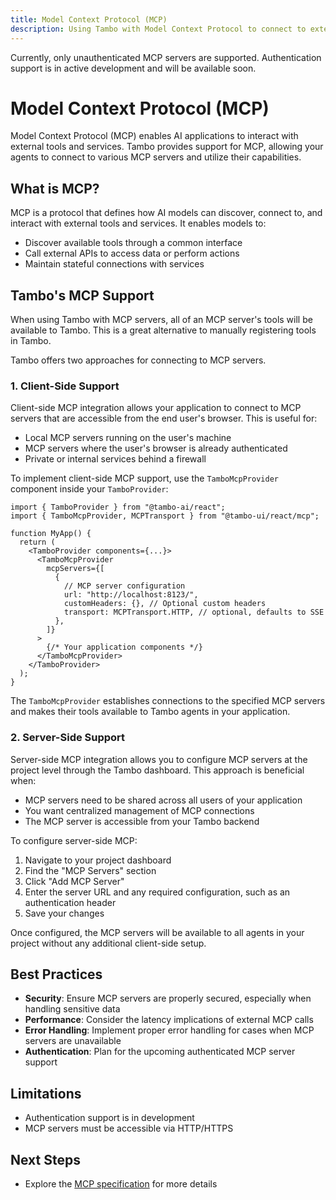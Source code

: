 ```yaml
---
title: Model Context Protocol (MCP)
description: Using Tambo with Model Context Protocol to connect to external tools and services
---
```


<Callout type="warn" title="Authentication Support">
  Currently, only unauthenticated MCP servers are supported. Authentication
  support is in active development and will be available soon.
</Callout>

# Model Context Protocol (MCP)

Model Context Protocol (MCP) enables AI applications to interact with external tools and services. Tambo provides support for MCP, allowing your agents to connect to various MCP servers and utilize their capabilities.

## What is MCP?

MCP is a protocol that defines how AI models can discover, connect to, and interact with external tools and services. It enables models to:

- Discover available tools through a common interface
- Call external APIs to access data or perform actions
- Maintain stateful connections with services

## Tambo's MCP Support

When using Tambo with MCP servers, all of an MCP server's tools will be
available to Tambo. This is a great alternative to manually registering
tools in Tambo.

Tambo offers two approaches for connecting to MCP servers.

### 1. Client-Side Support

Client-side MCP integration allows your application to connect to MCP servers that are accessible from the end user's browser. This is useful for:

- Local MCP servers running on the user's machine
- MCP servers where the user's browser is already authenticated
- Private or internal services behind a firewall

To implement client-side MCP support, use the `TamboMcpProvider` component inside your `TamboProvider`:

```tsx
import { TamboProvider } from "@tambo-ai/react";
import { TamboMcpProvider, MCPTransport } from "@tambo-ui/react/mcp";

function MyApp() {
  return (
    <TamboProvider components={...}>
      <TamboMcpProvider
        mcpServers={[
          {
            // MCP server configuration
            url: "http://localhost:8123/",
            customHeaders: {}, // Optional custom headers
            transport: MCPTransport.HTTP, // optional, defaults to SSE
          },
        ]}
      >
        {/* Your application components */}
      </TamboMcpProvider>
    </TamboProvider>
  );
}
```

The `TamboMcpProvider` establishes connections to the specified MCP servers and makes their tools available to Tambo agents in your application.

### 2. Server-Side Support

Server-side MCP integration allows you to configure MCP servers at the project level through the Tambo dashboard. This approach is beneficial when:

- MCP servers need to be shared across all users of your application
- You want centralized management of MCP connections
- The MCP server is accessible from your Tambo backend

To configure server-side MCP:

1. Navigate to your project dashboard
2. Find the "MCP Servers" section
3. Click "Add MCP Server"
4. Enter the server URL and any required configuration, such as an authentication header
5. Save your changes

Once configured, the MCP servers will be available to all agents in your project without any additional client-side setup.

## Best Practices

- **Security**: Ensure MCP servers are properly secured, especially when handling sensitive data
- **Performance**: Consider the latency implications of external MCP calls
- **Error Handling**: Implement proper error handling for cases when MCP servers are unavailable
- **Authentication**: Plan for the upcoming authenticated MCP server support

## Limitations

- Authentication support is in development
- MCP servers must be accessible via HTTP/HTTPS

## Next Steps

- Explore the [MCP specification](https://modelcontextprotocol.io/) for more details
